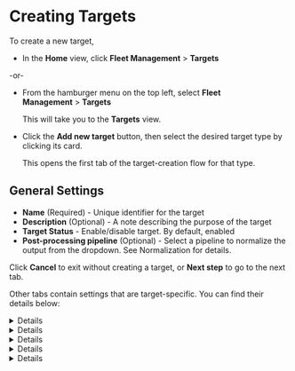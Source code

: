 # Creating Targets

To create a new target,

- In the **Home** view, click **Fleet Management**&nbsp;>&nbsp;**Targets**

-or-

- From the hamburger menu on the top left, select **Fleet Management**&nbsp;>&nbsp;**Targets**

  This will take you to the **Targets** view.

- Click the **Add new target** button, then select the desired target type by clicking its card.

  This opens the first tab of the target-creation flow for that type.

## General Settings

- **Name** (Required) - Unique identifier for the target
- **Description** (Optional) - A note describing the purpose of the target
- **Target Status** - Enable/disable target. By default, enabled
- **Post-processing pipeline** (Optional) - Select a pipeline to normalize the output from the dropdown. See <Topic id="normalization">Normalization</Topic> for details.

Click **Cancel** to exit without creating a target, or **Next step** to go to the next tab.

Other tabs contain settings that are target-specific. You can find their details below:

<Details summary="Console">

The Console target writes log messages to standard output and supports field normalization to various logging standards.

<Tabs>
  <TabItem value="console-properties" label="Console Properties">
    - **Format** - Data normalization format (ECS, CIM, ASIM, LEEF, etc.)
  </TabItem>
</Tabs>

For complete configuration details, see <Topic id="targets-console">**this chapter**</Topic>.
</Details>

<Details summary="File">

The File target writes log messages to destination files and supports field normalization to various logging standards.

<Tabs>
  <TabItem value="file-properties" label="File Properties">
    - **Location** (Optional) - File output directory
    - **File name** (Optional) - File name template. By default, `vmetric.{{.Timestamp}}.{{.Extension}}` 
    - **Type** (Optional) - File format. By default, `json`
    - **Compression** (Optional) - Compression algorithm. By default, `zstd`
    - **Schema** - Data schema for Avro/OCF/Parquet formats
    - **No Buffer** - Toggle to enable/disable buffering. By default, disabled
    - **Format** - Field normalization format (ECS, CIM, ASIM, LEEF, etc.)
  </TabItem>
</Tabs>

For complete configuration details, see <Topic id="targets-console">**this chapter**</Topic>.
</Details>

<Details summary="Microsoft Sentinel">

The **Microsoft Sentinel** target ingests log messages into workspace tables using Data Collection Rules (DCRs) with automatic table selection and field normalization.

<Tabs>
  <TabItem value="azure-properties" label="Azure Properties" default>
    ### Authentication

    - **Managed Identity for Azure** (Conditional) - Enable/disable toggle. If disabled, the user has to specify the following:

    - **Tenant ID** - The unique identifier for your **Azure Active Directory** tenant that contains the Microsoft Sentinel workspace.
    - **Client ID** -  The application (client) identifier for the **Azure AD** app registration used to authenticate with **Microsoft Sentinel** APIs.
    - **Client secret** - The secret key or password for the registered application that provides secure authentication to access Microsoft Sentinel resources.

    Click **Back** to return to the previous step, or **Next step** to go to the final tab.
  </TabItem>

  <TabItem value="stream-properties" label="Stream Properties">
    ### Target Stream Properties

    - **Endpoint** - The Data Collection Rule endpoint URL where log data is sent for processing and routing within **Microsoft Sentinel**
    - **Streams** (Optional) - Dropdown for selecting whether data collection rule streams are automatically detected from incoming data (_Auto_) or manually specified in the configuration (_Manual_)
    - **Buffer Size** (Optional) - Buffer size in bytes. By default, 1 MB
    - **Keep phantom fields** - Toggle for preserving fields that exist in the data but are not explicitly defined in the target schema or mapping configuration. By default, disabled
    - **Drop unknown stream events** - Toggle. By default, disabled
    - **Cache timeout** (Optional) - Stream cache timeout in seconds. By default, 300
    - **Format** (Optional) - Dropdown for field normalization format for the forwarded data. By default, _ASIM_.
  </TabItem>
</Tabs>

Click **Add target** to complete the target creation process.

You are taken back to the list of **Sentinel** targets, notified that the target is created, and you can see the target added to the table.

For complete configuration details, see <Topic id="targets-microsoft-sentinel">**this chapter**</Topic>.
</Details>

<Details summary="Azure Blob Storage">
<Tabs>
  <TabItem value="azure-properties" label="Azure Properties" default>
  ### Authentication

  - **Managed Identity for Azure** - Toggle to enable/disable Azure managed identity. If disabled
    - **Tenant ID** - Azure tenant ID required to be used if managed identity is disabled
    - **Client ID** - Azure client ID required to be used if managed identity is disabled
    - **Client Secret** - Azure client secret required to be used if managed identity is disabled

  ### Azure Properties

  - **Account** - Azure storage account name
  - **Container** (Optional) - Blob container name. By default, `vmetric`

  ### Connection
  
  - **Connection configuration** - Toggle to enable/disable connection settings. When enabled:
    - **Max retry** (Optional) - Maximum number of upload retries. By default, `5`
    - **Retry interval** (Optional) - Base interval between retries in seconds. By default, `10`
    - **Timeout** (Optional) - Connection timeout in seconds. By default, `10`
    - **Max size** (Optional) - Maximum file size in bytes. By default, `0`
  </TabItem>
  <TabItem value="file-properties" label="File Properties">
  ### File Properties

  - **File name** (Optional) - File name template. By default, `vmetric.{{.Timestamp}}.{{.Extension}}`
  - **Type** (Optional) - File format. By default, `json`
  - **Compression** (Optional) - Compression algorithm. Available option: `zstd`
  - **Schema** (Optional) - Data schema for Avro/OCF/Parquet formats
  - **No Buffer** - Toggle to enable/disable unbuffered upload
  - **Format** (Optional) - Field normalization format (e.g., `ECS`, `CIM`, `ASIM`)
  </TabItem>
</Tabs>

For complete configuration details, see <Topic id="targets-azure-blob-storage">**this chapter**</Topic>.
</Details>

<Details summary="Azure Data Explorer">
<Tabs>
  <TabItem value="azure-properties" label="Azure Properties" default>
  ### Authentication

  - **Managed Identity for Azure** - Toggle to enable/disable Azure managed identity. If disabled
    - **Tenant ID** - Azure tenant ID required to be used if managed identity is disabled
    - **Client ID** - Azure client ID required to be used if managed identity is disabled
    - **Client Secret** - Azure client secret required to be used if managed identity is disabled
  - **Endpoint** - Azure Data Explorer cluster endpoint name
  - **Database** (Optional) - Target database name. By default, `vmetric`
  - **Table** (Optional) - Target table name. By default, `vmetric`
  - **Type** (Optional) - Data format type (e.g., `parquet`, `json`, `ocf`)). By default, `parquet`

  ### Connection
  
  - **Connection configuration** - Toggle to enable/disable connection settings. When enabled:
    - **Max retry** (Optional) - Maximum number of upload retries. By default, `5`
    - **Retry interval** (Optional) - Base interval between retries in seconds. By default, `10`
    - **Timeout** (Optional) - Connection timeout in seconds. By default, `10`
    - **Max size** (Optional) - Maximum file size in bytes. By default, `0`
  </TabItem>
</Tabs>

For complete configuration details, see <Topic id="targets-azure-data-explorer">**this chapter**</Topic>.
</Details>
